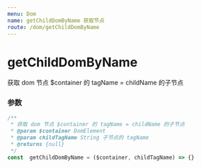 ```yaml
---
menu: Dom
name: getChildDomByName 获取节点
route: /dom/getChildDomByName
---
```


# getChildDomByName
获取 dom 节点 $container 的 tagName = childName 的子节点

### 参数

```typescript
/**
 * 获取 dom 节点 $container 的 tagName = childName 的子节点
 * @param $container DomElement
 * @param childTagName String 子节点的 tagName
 * @returns {null}
 */
const  getChildDomByName = ($container, childTagName) => {}
```


